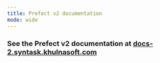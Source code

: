 ```yaml
---
title: Prefect v2 documentation
mode: wide
---
```


### See the Prefect v2 documentation at [docs-2.syntask.khulnasoft.com](https://docs-2.syntask.khulnasoft.com)